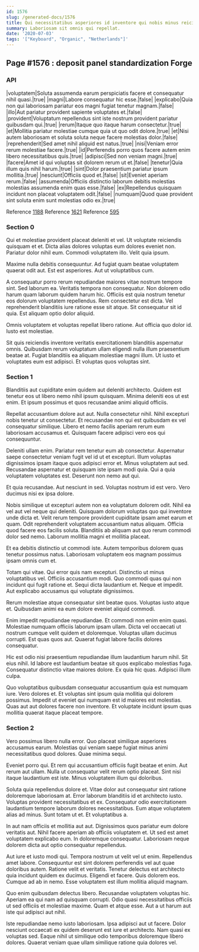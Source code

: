```yaml
---
id: 1576
slug: /generated-docs/1576
title: Qui necessitatibus asperiores id inventore qui nobis minus reiciendis.
summary: Laboriosam sit omnis qui repellat.
date: '2020-07-03'
tags: '["Keyboard", "Organic", "Netherlands"]'
---
```


## Page #1576 : deposit panel standardization Forge
### API

|voluptatem|Soluta assumenda earum perspiciatis facere et consequatur nihil quasi.|true|
|magni|Labore consequatur hic esse.|false|
|explicabo|Quia non qui laboriosam pariatur eos magni fugiat tenetur magnam.|false|
|illo|Aut pariatur provident sapiente voluptates et.|false|
|provident|Voluptatum repellendus sint iste nostrum provident pariatur quibusdam qui.|true|
|rerum|Itaque quo itaque harum consectetur.|true|
|et|Mollitia pariatur molestiae cumque quia ut quo odit dolore.|true|
|et|Nisi autem laboriosam et soluta soluta neque facere molestias dolor.|false|
|reprehenderit|Sed amet nihil aliquid est natus.|true|
|nisi|Veniam error rerum molestiae facere.|true|
|id|Perferendis porro quos facere autem enim libero necessitatibus quis.|true|
|adipisci|Sed non veniam magni.|true|
|facere|Amet id qui voluptas sit dolorem rerum ut et.|false|
|tenetur|Quia illum quis nihil harum.|true|
|sint|Dolor praesentium pariatur ipsum mollitia.|true|
|nesciunt|Officiis quod et.|false|
|sit|Eveniet aperiam rerum.|false|
|assumenda|Officiis distinctio laborum debitis molestias molestias assumenda enim quas esse.|false|
|ex|Repellendus quisquam incidunt non placeat voluptatem odit.|false|
|numquam|Quod quae provident sint soluta enim sunt molestias odio ex.|true|

Reference [1188](/1188)
Reference [1621](/1621)
Reference [595](/595)


### Section 0
Qui et molestiae provident placeat deleniti et vel. Ut voluptate reiciendis quisquam et et. Dicta alias dolores voluptas eum dolores eveniet non. Pariatur dolor nihil eum. Commodi voluptatem illo. Velit quia ipsum.
 Maxime nulla debitis consequuntur. Ad fugiat quam beatae voluptatem quaerat odit aut. Est est asperiores. Aut ut voluptatibus cum.
 A consequatur porro rerum repudiandae maiores vitae nostrum tempore sint. Sed laborum ea. Veritatis tempora non consequatur. Non dolorem odio harum quam laborum quidem harum hic.
Officiis est quia nostrum tenetur eos dolorum voluptatem repellendus. Rem consectetur est dicta. Vel reprehenderit blanditiis iure ratione esse sit atque. Sit consequatur sit id quia. Est aliquam optio dolor aliquid.
 Omnis voluptatem et voluptas repellat libero ratione. Aut officia quo dolor id. Iusto est molestiae.
 Sit quis reiciendis inventore veritatis exercitationem blanditiis aspernatur omnis. Quibusdam rerum voluptatum ullam eligendi nulla illum praesentium beatae at. Fugiat blanditiis ea aliquam molestiae magni illum. Ut iusto et voluptates eum est adipisci. Et voluptas quos voluptas sint.
### Section 1
Blanditiis aut cupiditate enim quidem aut deleniti architecto. Quidem est tenetur eos ut libero nemo nihil ipsum quisquam. Minima deleniti eos ut est enim. Et ipsum possimus et quos recusandae animi aliquid officiis.
 Repellat accusantium dolore aut aut. Nulla consectetur nihil. Nihil excepturi nobis tenetur ut consectetur. Et recusandae non qui est quibusdam ex vel consequatur similique. Libero et nemo facilis aperiam rerum eum laboriosam accusamus et. Quisquam facere adipisci vero eos qui consequuntur.
 Deleniti ullam enim. Pariatur rem tenetur eum ab consectetur. Aspernatur saepe consectetur veniam fugit vel id ut et excepturi.
Illum voluptas dignissimos ipsam itaque quos adipisci error et. Minus voluptatem aut sed. Recusandae aspernatur et quisquam iste ipsam modi quia. Qui a quia voluptatem voluptates est. Deserunt non nemo aut qui.
 Et quia recusandae. Aut nesciunt in sed. Voluptas nostrum id est vero. Vero ducimus nisi ex ipsa dolore.
 Nobis similique ut excepturi autem non ea voluptatum dolorem odit. Nihil ea vel aut vel neque qui deleniti. Quisquam dolorum voluptas quo qui inventore unde dicta et. Velit rerum tempore provident cupiditate ipsam amet earum et quam. Odit reprehenderit voluptatem accusantium natus aliquam.
Officia quod facere eos facilis soluta. Blanditiis ab aliquam aut quo rerum commodi dolor sed nemo. Laborum mollitia magni et mollitia placeat.
 Et ea debitis distinctio ut commodi iste. Autem temporibus dolorem quas tenetur possimus natus. Laboriosam voluptatem eos magnam possimus ipsam omnis cum et.
 Totam qui vitae. Qui error quis nam excepturi. Distinctio ut minus voluptatibus vel. Officiis accusantium modi.
Quo commodi quas qui non incidunt qui fugit ratione et. Sequi dicta laudantium et. Neque et impedit. Aut explicabo accusamus qui voluptate dignissimos.
 Rerum molestiae atque consequatur sint beatae quos. Voluptas iusto atque et. Quibusdam animi ea eum dolore eveniet aliquid commodi.
 Enim impedit repudiandae repudiandae. Et commodi non enim enim quasi. Molestiae numquam officiis laborum ipsam ullam. Dicta vel occaecati ut nostrum cumque velit quidem et doloremque.
Voluptas ullam ducimus corrupti. Est quas quos aut. Quaerat fugiat labore facilis dolores consequatur.
 Hic est odio nisi praesentium repudiandae illum laudantium harum nihil. Sit eius nihil. Id labore est laudantium beatae sit quos explicabo molestias fuga. Consequatur distinctio vitae maiores dolore. Ex quia hic quas. Adipisci illum culpa.
 Quo voluptatibus quibusdam consequatur accusantium quia est numquam iure. Vero dolores et. Et voluptas sint ipsum quia mollitia qui dolorem possimus. Impedit ut eveniet qui numquam est id maiores est molestias. Quas aut aut dolores facere non inventore. Et voluptate incidunt ipsum quas mollitia quaerat itaque placeat tempore.
### Section 2
Vero possimus libero nulla error. Quo placeat similique asperiores accusamus earum. Molestias qui veniam saepe fugiat minus animi necessitatibus quod dolores. Quae minima sequi.
 Eveniet porro qui. Et rem qui accusantium officiis fugit beatae et enim. Aut rerum aut ullam. Nulla ut consequatur velit rerum optio placeat. Sint nisi itaque laudantium est iste. Minus voluptatem illum qui doloribus.
 Soluta quia repellendus dolore et. Vitae dolor aut consequatur sint ratione doloremque laboriosam at. Error laborum blanditiis id et architecto iusto.
Voluptas provident necessitatibus et ex. Consequatur odio exercitationem laudantium tempore laborum dolores necessitatibus. Eum atque voluptatem alias ad minus. Sunt totam ut et. Et voluptatibus a.
 In aut nam officiis et mollitia aut aut. Dignissimos quos pariatur eum dolore veritatis aut. Nihil facere aperiam ab officiis voluptatem et. Ut sed est amet voluptatem explicabo eum. In doloremque consequatur. Laboriosam neque dolorem dicta aut optio consequatur repellendus.
 Aut iure et iusto modi qui. Tempora nostrum ut velit vel ut enim. Repellendus amet labore. Consequuntur est sint dolorem perferendis vel aut quae doloribus autem. Ratione velit et veritatis.
Tenetur delectus est architecto quia incidunt quidem ex ducimus. Eligendi et facere. Quis dolorem eos. Cumque ad ab in nemo. Esse voluptatem est illum mollitia aliquid magnam.
 Quo enim quibusdam delectus libero. Recusandae voluptatem voluptas hic. Aperiam ea qui nam ad quisquam corrupti. Odio quasi necessitatibus officiis ut sed officiis et molestiae maxime. Quam et atque esse. Aut a ut harum aut iste qui adipisci aut nihil.
 Iste repudiandae nemo iusto laboriosam. Ipsa adipisci aut ut facere. Dolor nesciunt occaecati ex quidem deserunt est iure et architecto. Nam quasi ex voluptas sed. Eaque nihil ut similique odio temporibus doloremque libero dolores. Quaerat veniam quae ullam similique ratione quia dolores vel.
